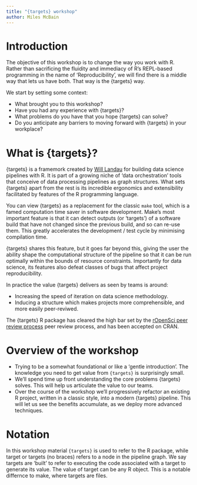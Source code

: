 ```yaml
---
title: "{targets} workshop"
author: Miles McBain
---
```


# Introduction

The objective of this workshop is to change the way you work with R. Rather than
sacrificing the fluidity and immediacy of R's REPL-based programming in the name
of 'Reproducibility', we will find there is a middle way that lets us have both.
That way is the {targets} way.

We start by setting some context:

  - What brought you to this workshop?
  - Have you had any experience with {targets}?
  - What problems do you have that you hope {targets} can solve?
  - Do you anticipate any barriers to moving forward with {targets} in your workplace?

# What is {targets}?

{targets} is a framemork created by [Will Landau](https://github.com/wlandau) for
building data science pipelines with R. It is part of a growing niche of 'data
orchestration' tools that conceive of data processing pipelines as graph
structures. What sets {targets} apart from the rest is its incredible ergonomics
and extensibility facilitated by features of the R programming language.

You can view {targets} as a replacement for the classic `make` tool, which is a
famed computation time saver in software development. Make's most important
feature is that it can detect outputs (or 'targets') of a software build that
have not changed since the previous build, and so can re-use them. This greatly
accelerates the development / test cycle by minimising compilation time.

{targets} shares this feature, but it goes far beyond this, giving the user the
ability shape the computational structure of the pipeline so that it can be run
optimally within the bounds of resource constraints. Importantly for data
science, its features also defeat classes of bugs that affect project
reproducibility.

In practice the value {targets} delivers as seen by teams is around:

  - Increasing the speed of iteration on data science methodology.
  - Inducing a structure which makes projects more comprehensible, and more easily peer-reviwed.

The {targets} R package has cleared the high bar set by the [rOpenSci peer review process](https://github.com/ropensci/software-review/issues/401) peer review process, and has been accepted on CRAN.

# Overview of the workshop

  - Trying to be a somewhat foundational or like a 'gentle introduction'. The knowledge you need to get value from `{targets}` is surprisingly small.
  - We'll spend time up front understanding the core problems {targets} solves. This will help us articulate the value to our teams.
  - Over the course of the workshop we'll progressively refactor an existing R project, written in a classic style, into a modern {targets} pipeline. This will let us see the benefits accumulate, as we deploy more advanced techniques.

# Notation

In this workshop material `{targets}` is used to refer to the R package, while target or targets (no braces) refers to a node in the pipeline graph. We say targets are 'built' to refer to executing the code associated with a target to generate its value. The value of target can be any R object. This is a notable differnce to make, where targets are files.
